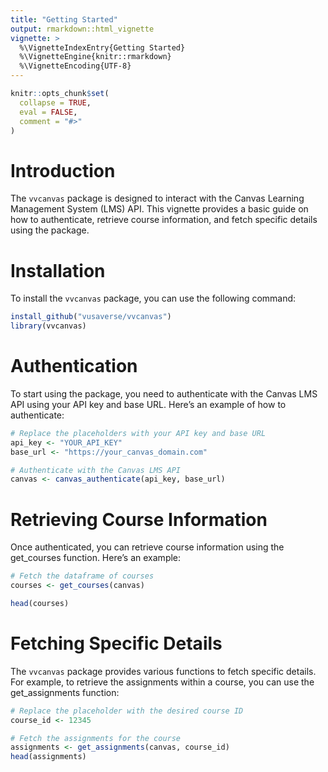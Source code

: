 ---
title: "Getting Started"
output: rmarkdown::html_vignette
vignette: >
  %\VignetteIndexEntry{Getting Started}
  %\VignetteEngine{knitr::rmarkdown}
  %\VignetteEncoding{UTF-8}
---

```{r, include = FALSE}
knitr::opts_chunk$set(
  collapse = TRUE,
  eval = FALSE,
  comment = "#>"
)
```


# Introduction

The `vvcanvas` package is designed to interact with the Canvas Learning Management System (LMS) API. This vignette provides a basic guide on how to authenticate, retrieve course information, and fetch specific details using the package.

# Installation

To install the `vvcanvas` package, you can use the following command:

```{r setup}
install_github("vusaverse/vvcanvas")
library(vvcanvas)
```


# Authentication

To start using the package, you need to authenticate with the Canvas LMS API using your API key and base URL. Here's an example of how to authenticate:

```{r authenticate}
# Replace the placeholders with your API key and base URL
api_key <- "YOUR_API_KEY"
base_url <- "https://your_canvas_domain.com"

# Authenticate with the Canvas LMS API
canvas <- canvas_authenticate(api_key, base_url)

```


# Retrieving Course Information

Once authenticated, you can retrieve course information using the get_courses function. Here's an example:

```{r retrieve}
# Fetch the dataframe of courses
courses <- get_courses(canvas)

head(courses)

```

# Fetching Specific Details

The `vvcanvas` package provides various functions to fetch specific details. For example, to retrieve the assignments within a course, you can use the get_assignments function:


```{r assignments}
# Replace the placeholder with the desired course ID
course_id <- 12345

# Fetch the assignments for the course
assignments <- get_assignments(canvas, course_id)
head(assignments)

```

